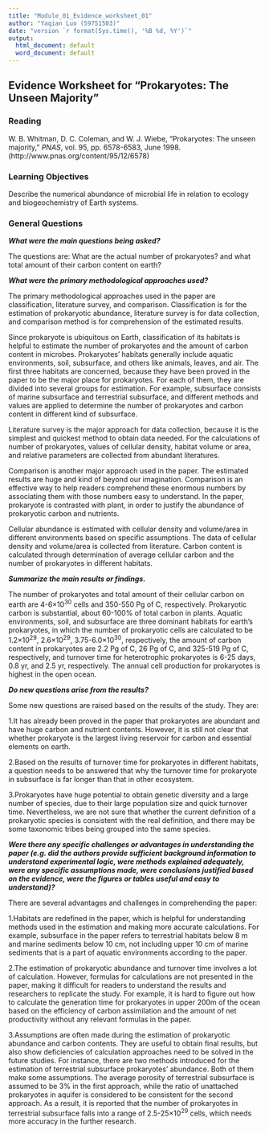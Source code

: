 ```yaml
---
title: "Module_01_Evidence_worksheet_01"
author: "Yaqian Luo (59751503)"
date: "version `r format(Sys.time(), '%B %d, %Y')`"
output:
  html_document: default
  word_document: default
---
```


## Evidence Worksheet for "Prokaryotes: The Unseen Majority"

### Reading
W. B. Whitman, D. C. Coleman, and W. J. Wiebe, "Prokaryotes: The unseen majority," *PNAS*, vol. 95, pp. 6578-6583, June 1998. (http://www.pnas.org/content/95/12/6578)

### Learning Objectives
Describe the numerical abundance of microbial life in relation to ecology and biogeochemistry of Earth systems.


### General Questions
***What were the main questions being asked?***

The questions are: What are the actual number of prokaryotes? and what total amount of their carbon content on earth?


***What were the primary methodological approaches used?***

The primary methodological approaches used in the paper are classification, literature survey, and comparison. Classification is for the estimation of prokaryotic abundance, literature survey is for data collection, and comparison method is for comprehension of the estimated results. 

Since prokaryote is ubiquitous on Earth, classification of its habitats is helpful to estimate the number of prokaryotes and the amount of carbon content in microbes. Prokaryotes’ habitats generally include aquatic environments, soil, subsurface, and others like animals, leaves, and air. The first three habitats are concerned, because they have been proved in the paper to be the major place for prokaryotes. For each of them, they are divided into several groups for estimation. For example, subsurface consists of marine subsurface and terrestrial subsurface, and different methods and values are applied to determine the number of prokaryotes and carbon content in different kind of subsurface. 

Literature survey is the major approach for data collection, because it is the simplest and quickest method to obtain data needed. For the calculations of number of prokaryotes, values of cellular density, habitat volume or area, and relative parameters are collected from abundant literatures. 

Comparison is another major approach used in the paper. The estimated results are huge and kind of beyond our imagination. Comparison is an effective way to help readers comprehend these enormous numbers by associating them with those numbers easy to understand. In the paper, prokaryote is contrasted with plant, in order to justify the abundance of prokaryotic carbon and nutrients.    

Cellular abundance is estimated with cellular density and volume/area in different environments based on specific assumptions. The data of cellular density and volume/area is collected from literature. Carbon content is calculated through determination of average cellular carbon and the number of prokaryotes in different habitats.  

***Summarize the main results or findings.***

The number of prokaryotes and total amount of their cellular carbon on earth are 4-6×10^30^ cells and 350-550 Pg of C, respectively. Prokaryotic carbon is substantial, about 60-100% of total carbon in plants. Aquatic environments, soil, and subsurface are three dominant habitats for earth’s prokaryotes, in which the number of prokaryotic cells are calculated to be 1.2×10^29^, 2.6×10^29^, 3.75-6.0×10^30^, respectively, the amount of carbon content in prokaryotes are 2.2 Pg of C, 26 Pg of C, and 325-519 Pg of C, respectively, and turnover time for heterotrophic prokaryotes is 6-25 days, 0.8 yr, and 2.5 yr, respectively. The annual cell production for prokaryotes is highest in the open ocean.


***Do new questions arise from the results?***

Some new questions are raised based on the results of the study. They are:

1.It has already been proved in the paper that prokaryotes are abundant and have huge carbon and nutrient contents. However, it is still not clear that whether prokaryote is the largest living reservoir for carbon and essential elements on earth.

2.Based on the results of turnover time for prokaryotes in different habitats, a question needs to be answered that why the turnover time for prokaryote in subsurface is far longer than that in other ecosystem.

3.Prokaryotes have huge potential to obtain genetic diversity and a large number of species, due to their large population size and quick turnover time. Nevertheless, we are not sure that whether the current definition of a prokaryotic species is consistent with the real definition, and there may be some taxonomic tribes being grouped into the same species. 


***Were there any specific challenges or advantages in understanding the paper (e.g. did the authors provide sufficient background information to understand experimental logic, were methods explained adequately, were any specific assumptions made, were conclusions justified based on the evidence, were the figures or tables useful and easy to understand)?*** 

There are several advantages and challenges in comprehending the paper:

1.Habitats are redefined in the paper, which is helpful for understanding methods used in the estimation and making more accurate calculations. For example, subsurface in the paper refers to terrestrial habitats below 8 m and marine sediments below 10 cm, not including upper 10 cm of marine sediments that is a part of aquatic environments according to the paper.

2.The estimation of prokaryotic abundance and turnover time involves a lot of calculation. However, formulas for calculations are not presented in the paper, making it difficult for readers to understand the results and researchers to replicate the study. For example, it is hard to figure out how to calculate the generation time for prokaryotes in upper 200m of the ocean based on the efficiency of carbon assimilation and the amount of net productivity without any relevant formulas in the paper.

3.Assumptions are often made during the estimation of prokaryotic abundance and carbon contents. They are useful to obtain final results, but also show deficiencies of calculation approaches need to be solved in the future studies. For instance, there are two methods introduced for the estimation of terrestrial subsurface prokaryotes’ abundance. Both of them make some assumptions. The average porosity of terrestrial subsurface is assumed to be 3% in the first approach, while the ratio of unattached prokaryotes in aquifer is considered to be consistent for the second approach. As a result, it is reported that the number of prokaryotes in terrestrial subsurface falls into a range of 2.5-25×10^29^ cells, which needs more accuracy in the further research.  


